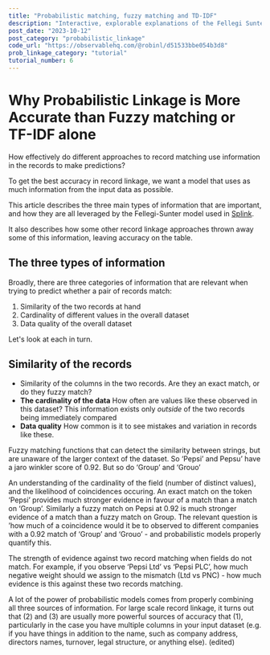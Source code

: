 ```yaml
---
title: "Probabilistic matching, fuzzy matching and TD-IDF"
description: "Interactive, explorable explanations of the Fellegi Sunter model, providing an introduction to probabilistic record linkage (data deduplication)."
post_date: "2023-10-12"
post_category: "probabilistic_linkage"
code_url: "https://observablehq.com/@robinl/d51533bbe054b3d8"
prob_linkage_category: "tutorial"
tutorial_number: 6
---
```







# Why Probabilistic Linkage is More Accurate than Fuzzy matching or TF-IDF alone

<Subtitle>How effectively do different approaches to record matching use information in the records to make predictions?</Subtitle>

To get the best accuracy in record linkage, we want a model that uses as much information from the input data as possible.

This article describes the three main types of information that are important, and how they are all leveraged by the Fellegi-Sunter model used in [Splink](https://github.com/moj-analytical-services/splink).

It also describes  how some other record linkage approaches thrown away some of this information, leaving accuracy on the table.


## The three types of information

Broadly, there are three categories of information that are relevant when trying to predict whether a pair of records match:

1. Similarity of the two records at hand
2. Cardinality of different values in the overall dataset
3. Data quality of the overall dataset

Let's look at each in turn.

## Similarity of the records

- Similarity of the columns in the two records.  Are they an exact match, or do they fuzzy match?
- **The cardinality of the data**  How often are values like these observed in this dataset?  This information exists only _outside_ of the two records being immediately compared
- **Data quality** How common is it to see mistakes and variation in records like these.


Fuzzy matching functions that can detect the similarity between strings, but are unaware of the larger context of the dataset.  So ‘Pepsi’ and Pepsu’ have a jaro winkler score of 0.92.  But so do ‘Group’ and ‘Grouo’

An understanding of the cardinality of the field (number of distinct values), and the likelihood of coincidences occuring.  An exact match on the token ‘Pepsi’ provides much stronger evidence in favour of a match than a match on ‘Group’.  Similarly a fuzzy match on Pepsi at 0.92 is much stronger evidence of a match than a fuzzy match on Group.  The relevant question  is ’how much of a coincidence would it be to observed to different companies with a 0.92 match of ‘Group’ and ‘Grouo’ - and probabilistic models properly quantify this.

The strength of evidence against two record matching when fields do not match.  For example, if you observe ‘Pepsi Ltd’ vs ‘Pepsi PLC’, how much negative weight should we assign to the mismatch (Ltd vs PNC)  - how much evidence is this against these two records matching.

A lot of the power of probabilistic models comes from properly combining all three sources of information.  For large scale record linkage, it turns out that (2) and (3) are usually more powerful sources of accuracy that (1), particularly in the case you have multiple columns in your input dataset (e.g. if you have things in addition to the name, such as company address, directors names, turnover, legal structure, or anything else). (edited)

